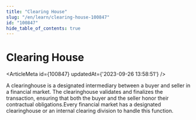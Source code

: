 ```yaml
---
title: "Clearing House"
slug: "/en/learn/clearing-house-100847"
id: "100847"
hide_table_of_contents: true
---
```



# Clearing House

<ArticleMeta id={100847} updatedAt={'2023-09-26 13:58:51'} />
<div className='border-solid border-b border-t-0 my-4 border-[var(--ifm-color-gray-300)]' />

A clearinghouse is a designated intermediary between a buyer and seller in a financial market. The clearinghouse validates and finalizes the transaction, ensuring that both the buyer and the seller honor their contractual obligations.Every financial market has a designated clearinghouse or an internal clearing division to handle this function.
